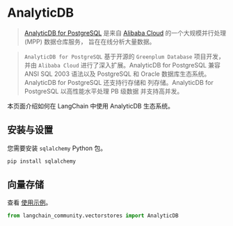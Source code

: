 # AnalyticDB

>[AnalyticDB for PostgreSQL](https://www.alibabacloud.com/help/en/analyticdb-for-postgresql/latest/product-introduction-overview) 
> 是来自 [Alibaba Cloud](https://www.alibabacloud.com/) 的一个大规模并行处理 (MPP) 数据仓库服务， 
> 旨在在线分析大量数据。

>`AnalyticDB for PostgreSQL` 基于开源的 `Greenplum Database` 
> 项目开发，并由 `Alibaba Cloud` 进行了深入扩展。AnalyticDB 
> for PostgreSQL 兼容 ANSI SQL 2003 语法以及 PostgreSQL 和 
> Oracle 数据库生态系统。AnalyticDB for PostgreSQL 还支持行存储和 
> 列存储。AnalyticDB for PostgreSQL 以高性能水平处理 PB 级数据 
> 并支持高并发。

本页面介绍如何在 LangChain 中使用 AnalyticDB 生态系统。

## 安装与设置

您需要安装 `sqlalchemy` Python 包。

```bash
pip install sqlalchemy
```

## 向量存储

查看 [使用示例](/docs/integrations/vectorstores/analyticdb)。

```python
from langchain_community.vectorstores import AnalyticDB
```